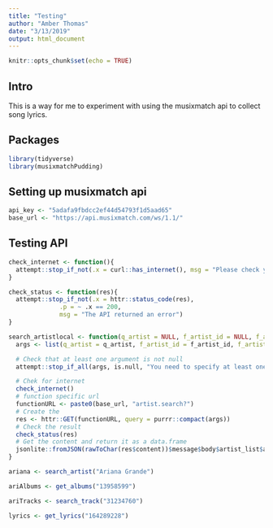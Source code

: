 ```yaml
---
title: "Testing"
author: "Amber Thomas"
date: "3/13/2019"
output: html_document
---
```


```r
knitr::opts_chunk$set(echo = TRUE)
```

## Intro

This is a way for me to experiment with using the musixmatch api to collect song lyrics.

## Packages

```r
library(tidyverse)
library(musixmatchPudding)
```

## Setting up musixmatch api

```r
api_key <- "5adafa9fbdcc2ef44d54793f1d5aad65"
base_url <- "https://api.musixmatch.com/ws/1.1/"
```

## Testing API

```r
check_internet <- function(){
  attempt::stop_if_not(.x = curl::has_internet(), msg = "Please check your internet connexion")
}
```

```r
check_status <- function(res){
  attempt::stop_if_not(.x = httr::status_code(res),
              .p = ~ .x == 200,
              msg = "The API returned an error")
}
```




```r
search_artistlocal <- function(q_artist = NULL, f_artist_id = NULL, f_artist_mbid = NULL, page = NULL, page_size = NULL, format = "json", apikey = api_key){
  args <- list(q_artist = q_artist, f_artist_id = f_artist_id, f_artist_mbid = f_artist_mbid, page = page, page_size = page_size, format = format, apikey = apikey)

  # Check that at least one argument is not null
  attempt::stop_if_all(args, is.null, "You need to specify at least one argument")

  # Chek for internet
  check_internet()
  # function specific url
  functionURL <- paste0(base_url, "artist.search?")
  # Create the
  res <- httr::GET(functionURL, query = purrr::compact(args))
  # Check the result
  check_status(res)
  # Get the content and return it as a data.frame
  jsonlite::fromJSON(rawToChar(res$content))$message$body$artist_list$artist
}
```

```r
ariana <- search_artist("Ariana Grande")
```

```r
ariAlbums <- get_albums("13958599")
```

```r
ariTracks <- search_track("31234760")
```

```r
lyrics <- get_lyrics("164289228")
```



